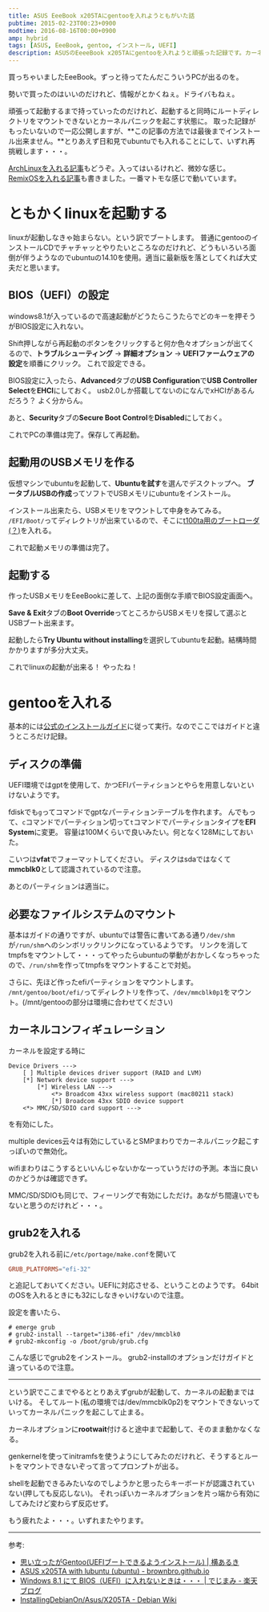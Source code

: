 ```yaml
---
title: ASUS EeeBook x205TAにgentooを入れようともがいた話
pubtime: 2015-02-23T00:23+0900
modtime: 2016-08-16T00:00+0900
amp: hybrid
tags: [ASUS, EeeBook, gentoo, インストール, UEFI]
description: ASUSのEeeeBook x205TAにgentooを入れようと頑張った記録です。カーネルの起動までは成功しましたが、ストレージ関連を上手く扱えず最後まで起動出来ませんでした。
---
```


買っちゃいましたEeeBook。ずっと待ってたんだこういうPCが出るのを。

勢いで買ったのはいいのだけれど、情報がとかくねぇ。ドライバもねぇ。

頑張って起動するまで持っていったのだけれど、起動すると同時にルートディレクトリをマウントできないとカーネルパニックを起こす状態に。
取った記録がもったいないので一応公開しますが、**この記事の方法では最後までインストール出来ません。**とりあえず日和見でubuntuでも入れることにして、いずれ再挑戦します・・・。

<PS date="2015-07-01">
    <a href="/blog/2015/02/archlinux-into-eeebook">ArchLinuxを入れる記事</a>もどうぞ。入ってはいるけれど、微妙な感じ。
</PS>

<PS date="2016-08-16">
    <a href="/blog/2016/08/remixos-install-into-asus-x205ta">RemixOSを入れる記事</a>も書きました。一番マトモな感じで動いています。
</PS>

# ともかくlinuxを起動する
linuxが起動しなきゃ始まらない。という訳でブートします。
普通にgentooのインストールCDでチャチャッとやりたいところなのだけれど、どうもいろいろ面倒が伴うようなのでubuntuの14.10を使用。適当に最新版を落としてくれば大丈夫だと思います。

## BIOS（UEFI）の設定
windows8.1が入っているので高速起動がどうたらこうたらでどのキーを押そうがBIOS設定に入れない。

Shift押しながら再起動のボタンをクリックすると何か色々オプションが出てくるので、**トラブルシューティング** -&gt; **詳細オプション** -&gt; **UEFIファームウェアの設定**を順番にクリック。
これで設定できる。

BIOS設定に入ったら、**Advanced**タブの**USB Configuration**で**USB Controller Select**を**EHCI**にしておく。
usb2.0しか搭載してないのになんでxHCIがあるんだろう？ よく分からん。

あと、**Security**タブの**Secure Boot Control**を**Disabled**にしておく。

これでPCの準備は完了。保存して再起動。

## 起動用のUSBメモリを作る
仮想マシンでubuntuを起動して、**Ubuntuを試す**を選んでデスクトップへ。
**ブータブルUSBの作成**ってソフトでUSBメモリにubuntuをインストール。

インストール出来たら、USBメモリをマウントして中身をみてみる。
`/EFI/Boot/`ってディレクトリが出来ているので、そこに[t100ta用のブートローダ(？)](https://github.com/jfwells/linux-asus-t100ta/blob/master/boot/bootia32.efi)を入れる。

これで起動メモリの準備は完了。

## 起動する
作ったUSBメモリをEeeBookに差して、上記の面倒な手順でBIOS設定画面へ。

**Save &amp; Exit**タブの**Boot Override**ってところからUSBメモリを探して選ぶとUSBブート出来ます。

起動したら**Try Ubuntu without installing**を選択してubuntuを起動。結構時間かかりますが多分大丈夫。

これでlinuxの起動が出来る！ やったね！

# gentooを入れる
基本的には[公式のインストールガイド](https://www.gentoo.org/doc/ja/handbook/handbook-x86.xml?part=1)に従って実行。なのでここではガイドと違うところだけ記録。

## ディスクの準備
UEFI環境ではgptを使用して、かつEFIパーティションとやらを用意しないといけないようです。

fdiskでも`g`ってコマンドでgptなパーティションテーブルを作れます。
んでもって、`c`コマンドでパーティション切って`t`コマンドでパーティションタイプを**EFI System**に変更。
容量は100Mくらいで良いみたい。何となく128Mにしておいた。

こいつは**vfat**でフォーマットしてください。
ディスクはsdaではなくて**mmcblk0**として認識されているので注意。

あとのパーティションは適当に。

## 必要なファイルシステムのマウント
基本はガイドの通りですが、ubuntuでは警告に書いてある通り`/dev/shm`が`/run/shm`へのシンボリックリンクになっているようです。
リンクを消してtmpfsをマウントして・・・ってやったらubuntuの挙動がおかしくなっちゃったので、`/run/shm`を作ってtmpfsをマウントすることで対処。

さらに、先ほど作ったefiパーティションをマウントします。
`/mnt/gentoo/boot/efi/`ってディレクトリを作って、`/dev/mmcblk0p1`をマウント。(/mnt/gentooの部分は環境に合わせてください)

## カーネルコンフィギュレーション
カーネルを設定する時に
```
Device Drivers --->
    [ ] Multiple devices driver support (RAID and LVM)
    [*] Network device support --->
        [*] Wireless LAN --->
            <*> Broadcom 43xx wireless support (mac80211 stack)
            [*] Broadcom 43xx SDIO device support
    <*> MMC/SD/SDIO card support --->
```
を有効にした。

multiple devices云々は有効にしているとSMPまわりでカーネルパニック起こすっぽいので無効化。

wifiまわりはこうするといいんじゃないかなーっていうだけの予測。本当に良いのかどうかは確認できず。

MMC/SD/SDIOも同じで、フィーリングで有効にしただけ。あながち間違いでもないと思うのだけれど・・・。

## grub2を入れる
grub2を入れる前に`/etc/portage/make.conf`を開いて
``` toml
GRUB_PLATFORMS="efi-32"
```
と追記しておいてください。UEFIに対応させる、ということのようです。
64bitのOSを入れるときにも32にしなきゃいけないので注意。

設定を書いたら、
```
# emerge grub
# grub2-install --target="i386-efi" /dev/mmcblk0
# grub2-mkconfig -o /boot/grub/grub.cfg
```
こんな感じでgrub2をインストール。
grub2-installのオプションだけガイドと違っているので注意。

---

という訳でここまでやるととりあえずgrubが起動して、カーネルの起動まではいける。
そしてルート(私の環境では/dev/mmcblk0p2)をマウントできないっていってカーネルパニックを起こして止まる。

カーネルオプションに**rootwait**付けると途中まで起動して、そのまま動かなくなる。

genkernelを使ってinitramfsを使うようにしてみたのだけれど、そうするとルートをマウントできないぞって言ってプロンプトが出る。

shellを起動できるみたいなのでしようかと思ったらキーボードが認識されていない(押しても反応しない)。
それっぽいカーネルオプションを片っ端から有効にしてみたけど変わらず反応せず。

もう疲れたよ・・・。いずれまたやります。

---

参考:
- [思い立ったがGentoo(UEFIブートできるようインストール) | 横あるき](http://knockcrab.blogspot.jp/2014/05/gentoouefi.html)
- [ASUS x205TA with lubuntu (ubuntu) - brownbro.github.io](http://brownbro.github.io/blog/2015/01/15/asus-x205ta-with-lubuntu/)
- [Windows 8.1 にて BIOS（UEFI）に入れないときは・・・ | でじまみ - 楽天ブログ](http://plaza.rakuten.co.jp/mscrtf/diary/201404070000/)
- [InstallingDebianOn/Asus/X205TA - Debian Wiki](https://wiki.debian.org/InstallingDebianOn/Asus/X205TA)
